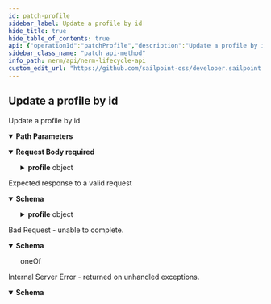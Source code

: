```yaml
---
id: patch-profile
sidebar_label: Update a profile by id
hide_title: true
hide_table_of_contents: true
api: {"operationId":"patchProfile","description":"Update a profile by id","tags":["Profiles"],"parameters":[{"name":"id","in":"path","description":"ID of the object to retrieve or update","required":true,"schema":{"type":"string","format":"uuid"},"example":"db6f8e8b-65c2-47d5-a0db-90bcc4e9df9e"}],"requestBody":{"required":true,"content":{"application/json":{"schema":{"type":"object","properties":{"profile":{"type":"object","properties":{"name":{"description":"the name","type":"string","example":"testprofile"},"profile_type_id":{"description":"The profile_type_id","type":"string","format":"uuid","example":"db6f8e8b-65c2-47d5-a0db-90bcc4e9df9e"},"status":{"description":"The Status","type":"string","enum":["Active","Inactive","On Leave","Terminated"],"example":"Active"},"id_proofing_status":{"description":"The id_proofing_status","type":"string","enum":["pending","pass","fail"],"example":"pending"},"archived":{"description":"Return archived items","type":"boolean","default":false,"example":false},"attributes":{"description":"The attributes","type":"object","additionalProperties":{"type":"string"},"example":{"text_attribute_uid":"static text","date_attribute_uid":"01/15/2020","profile_select_attribute_uid":"Profile Name","multiple_profile_select_attribute_uid":"Profile Name,Second Profile Name,Third Profile Name","contributor_select_attribute_uid":"User Name","multiple_contributor_select_attribute_uid":"User Name,Second User Name,Third User Name"}}}}}}}}},"responses":{"200":{"description":"Expected response to a valid request","content":{"application/json":{"schema":{"type":"object","properties":{"profile":{"type":"object","properties":{"id":{"description":"the id","type":"string","format":"uuid","readOnly":true,"example":"db6f8e8b-65c2-47d5-a0db-90bcc4e9df9e"},"uid":{"description":"the uid","type":"string","minLength":32,"maxLength":32,"readOnly":true,"example":"db6f8e8b-65c2-47d5-a0db-90bcc4e9df9e"},"name":{"description":"the name","type":"string","example":"my profile"},"profile_type_id":{"description":"The profile type id","type":"string","format":"uuid","example":"db6f8e8b-65c2-47d5-a0db-90bcc4e9df9e"},"status":{"description":"the status","type":"string","enum":["Active","Inactive","On Leave","Terminated"],"example":"Active"},"id_proofing_status":{"description":"the id profing status","type":"string","enum":["pending","pass","fail"],"example":"pending"},"created_at":{"description":"the created at time","type":"string","format":"date-time","example":"2023-05-01T09:12:28Z"},"updated_at":{"description":"the updated at time","type":"string","format":"date-time","example":"2023-05-01T09:12:28Z"},"attributes":{"description":"the attributes","type":"object","additionalProperties":{"type":"string"},"example":{"text_attribute_uid":"static text","date_attribute_uid":"01/15/2020","profile_select_attribute_uid":"Profile Name","multiple_profile_select_attribute_uid":"Profile Name,Second Profile Name,Third Profile Name","contributor_select_attribute_uid":"User Name","multiple_contributor_select_attribute_uid":"User Name,Second User Name,Third User Name"}}}}}}}}},"400":{"description":"Bad Request - unable to complete.","content":{"application/json":{"schema":{"oneOf":[{"type":"object","properties":{"error":{"example":"Invalid JSON syntax. Please check your syntax and try again."}}},{"type":"object","properties":{"error":{"example":"The <object> failed to create/update"},"errors":{"example":{"attribute":"can't be blank"}}}}]}}}},"500":{"description":"Internal Server Error - returned on unhandled exceptions.","content":{"application/json":{"schema":{"type":"object","properties":{"error":{"description":"A message describing the error","example":"Sorry something went wrong"}}}}}}},"method":"patch","path":"/profiles/{id}","jsonRequestBodyExample":{"profile":{"name":"testprofile","profile_type_id":"db6f8e8b-65c2-47d5-a0db-90bcc4e9df9e","status":"Active","id_proofing_status":"pending","archived":false,"attributes":{"text_attribute_uid":"static text","date_attribute_uid":"01/15/2020","profile_select_attribute_uid":"Profile Name","multiple_profile_select_attribute_uid":"Profile Name,Second Profile Name,Third Profile Name","contributor_select_attribute_uid":"User Name","multiple_contributor_select_attribute_uid":"User Name,Second User Name,Third User Name"}}},"info":{"version":"1.0.0","title":"NERM Lifecycle API","description":"The Lifecycle API can be used to access and modify various resources in your environment.","license":{"name":"MIT"}},"postman":{"name":"Update a profile by id","description":{"content":"Update a profile by id","type":"text/plain"},"url":{"path":["profiles",":id"],"host":["{{baseUrl}}"],"query":[],"variable":[{"disabled":false,"description":{"content":"(Required) ID of the object to retrieve or update","type":"text/plain"},"type":"any","value":"","key":"id"}]},"header":[{"key":"Content-Type","value":"application/json"},{"key":"Accept","value":"application/json"}],"method":"PATCH","body":{"mode":"raw","raw":"\"\"","options":{"raw":{"language":"json"}}}}}
sidebar_class_name: "patch api-method"
info_path: nerm/api/nerm-lifecycle-api
custom_edit_url: "https://github.com/sailpoint-oss/developer.sailpoint.com/issues/new?assignees=&labels=&template=bug-report.md&title=%5BBug%5D+Your+Bug+Report+Here Requesting changes to 'Update a profile by id' (patch-profile)"
---
```



## Update a profile by id



Update a profile by id

<details style={{"marginBottom":"1rem"}} data-collapsed={false} open={true}><summary style={{}}><strong>Path Parameters</strong></summary><div><ul><ParamsItem className={"paramsItem"} param={{"name":"id","in":"path","description":"ID of the object to retrieve or update","required":true,"schema":{"type":"string","format":"uuid"},"example":"db6f8e8b-65c2-47d5-a0db-90bcc4e9df9e"}}></ParamsItem></ul></div></details><MimeTabs><TabItem label={"application/json"} value={"application/json-schema"}><details style={{}} data-collapsed={false} open={true}><summary style={{"textAlign":"left"}}><strong>Request Body</strong><strong style={{"fontSize":"var(--ifm-code-font-size)","color":"var(--openapi-required)"}}> required</strong></summary><div style={{"textAlign":"left","marginLeft":"1rem"}}></div><ul style={{"marginLeft":"1rem"}}><SchemaItem collapsible={true} className={"schemaItem"}><details style={{}}><summary style={{}}><strong>profile</strong><span style={{"opacity":"0.6"}}> object</span></summary><div style={{"marginLeft":"1rem"}}><SchemaItem collapsible={false} name={"name"} required={false} deprecated={undefined} schemaDescription={"the name"} schemaName={"string"} qualifierMessage={undefined} defaultValue={undefined}></SchemaItem><SchemaItem collapsible={false} name={"profile_type_id"} required={false} deprecated={undefined} schemaDescription={"The profile_type_id"} schemaName={"uuid"} qualifierMessage={undefined} defaultValue={undefined}></SchemaItem><SchemaItem collapsible={false} name={"status"} required={false} deprecated={undefined} schemaDescription={"The Status"} schemaName={"string"} qualifierMessage={"**Possible values:** [`Active`, `Inactive`, `On Leave`, `Terminated`]"} defaultValue={undefined}></SchemaItem><SchemaItem collapsible={false} name={"id_proofing_status"} required={false} deprecated={undefined} schemaDescription={"The id_proofing_status"} schemaName={"string"} qualifierMessage={"**Possible values:** [`pending`, `pass`, `fail`]"} defaultValue={undefined}></SchemaItem><SchemaItem collapsible={false} name={"archived"} required={false} deprecated={undefined} schemaDescription={"Return archived items"} schemaName={"boolean"} qualifierMessage={undefined} defaultValue={false}></SchemaItem><SchemaItem collapsible={true} className={"schemaItem"}><details style={{}}><summary style={{}}><strong>attributes</strong><span style={{"opacity":"0.6"}}> object</span></summary><div style={{"marginLeft":"1rem"}}><div style={{"marginTop":".5rem","marginBottom":".5rem"}}>

The attributes

</div><li><div><code>property name*</code><span style={{"opacity":"0.6"}}> string</span></div></li></div></details></SchemaItem></div></details></SchemaItem></ul></details></TabItem></MimeTabs><div><ApiTabs><TabItem label={"200"} value={"200"}><div>

Expected response to a valid request

</div><div><MimeTabs schemaType={"response"}><TabItem label={"application/json"} value={"application/json"}><SchemaTabs><TabItem label={"Schema"} value={"Schema"}><details style={{}} data-collapsed={false} open={true}><summary style={{"textAlign":"left"}}><strong>Schema</strong></summary><div style={{"textAlign":"left","marginLeft":"1rem"}}></div><ul style={{"marginLeft":"1rem"}}><SchemaItem collapsible={true} className={"schemaItem"}><details style={{}}><summary style={{}}><strong>profile</strong><span style={{"opacity":"0.6"}}> object</span></summary><div style={{"marginLeft":"1rem"}}><SchemaItem collapsible={false} name={"id"} required={false} deprecated={undefined} schemaDescription={"the id"} schemaName={"uuid"} qualifierMessage={undefined} defaultValue={undefined}></SchemaItem><SchemaItem collapsible={false} name={"uid"} required={false} deprecated={undefined} schemaDescription={"the uid"} schemaName={"string"} qualifierMessage={"**Possible values:** `>= 32 characters` and `<= 32 characters`"} defaultValue={undefined}></SchemaItem><SchemaItem collapsible={false} name={"name"} required={false} deprecated={undefined} schemaDescription={"the name"} schemaName={"string"} qualifierMessage={undefined} defaultValue={undefined}></SchemaItem><SchemaItem collapsible={false} name={"profile_type_id"} required={false} deprecated={undefined} schemaDescription={"The profile type id"} schemaName={"uuid"} qualifierMessage={undefined} defaultValue={undefined}></SchemaItem><SchemaItem collapsible={false} name={"status"} required={false} deprecated={undefined} schemaDescription={"the status"} schemaName={"string"} qualifierMessage={"**Possible values:** [`Active`, `Inactive`, `On Leave`, `Terminated`]"} defaultValue={undefined}></SchemaItem><SchemaItem collapsible={false} name={"id_proofing_status"} required={false} deprecated={undefined} schemaDescription={"the id profing status"} schemaName={"string"} qualifierMessage={"**Possible values:** [`pending`, `pass`, `fail`]"} defaultValue={undefined}></SchemaItem><SchemaItem collapsible={false} name={"created_at"} required={false} deprecated={undefined} schemaDescription={"the created at time"} schemaName={"date-time"} qualifierMessage={undefined} defaultValue={undefined}></SchemaItem><SchemaItem collapsible={false} name={"updated_at"} required={false} deprecated={undefined} schemaDescription={"the updated at time"} schemaName={"date-time"} qualifierMessage={undefined} defaultValue={undefined}></SchemaItem><SchemaItem collapsible={true} className={"schemaItem"}><details style={{}}><summary style={{}}><strong>attributes</strong><span style={{"opacity":"0.6"}}> object</span></summary><div style={{"marginLeft":"1rem"}}><div style={{"marginTop":".5rem","marginBottom":".5rem"}}>

the attributes

</div><li><div><code>property name*</code><span style={{"opacity":"0.6"}}> string</span></div></li></div></details></SchemaItem></div></details></SchemaItem></ul></details></TabItem><TabItem label={"Example (from schema)"} value={"Example (from schema)"}><ResponseSamples responseExample={"{\n  \"profile\": {\n    \"id\": \"db6f8e8b-65c2-47d5-a0db-90bcc4e9df9e\",\n    \"uid\": \"db6f8e8b-65c2-47d5-a0db-90bcc4e9df9e\",\n    \"name\": \"my profile\",\n    \"profile_type_id\": \"db6f8e8b-65c2-47d5-a0db-90bcc4e9df9e\",\n    \"status\": \"Active\",\n    \"id_proofing_status\": \"pending\",\n    \"created_at\": \"2023-05-01T09:12:28Z\",\n    \"updated_at\": \"2023-05-01T09:12:28Z\",\n    \"attributes\": {\n      \"text_attribute_uid\": \"static text\",\n      \"date_attribute_uid\": \"01/15/2020\",\n      \"profile_select_attribute_uid\": \"Profile Name\",\n      \"multiple_profile_select_attribute_uid\": \"Profile Name,Second Profile Name,Third Profile Name\",\n      \"contributor_select_attribute_uid\": \"User Name\",\n      \"multiple_contributor_select_attribute_uid\": \"User Name,Second User Name,Third User Name\"\n    }\n  }\n}"} language={"json"}></ResponseSamples></TabItem></SchemaTabs></TabItem></MimeTabs></div></TabItem><TabItem label={"400"} value={"400"}><div>

Bad Request - unable to complete.

</div><div><MimeTabs schemaType={"response"}><TabItem label={"application/json"} value={"application/json"}><SchemaTabs><TabItem label={"Schema"} value={"Schema"}><details style={{}} data-collapsed={false} open={true}><summary style={{"textAlign":"left"}}><strong>Schema</strong></summary><div style={{"textAlign":"left","marginLeft":"1rem"}}></div><ul style={{"marginLeft":"1rem"}}><div><div><span className={"badge badge--info"}>oneOf</span><SchemaTabs><TabItem label={"MOD1"} value={"0-item-properties"}><SchemaItem collapsible={false} name={"error"} required={false} deprecated={undefined} schemaDescription={undefined} schemaName={""} qualifierMessage={undefined} defaultValue={undefined}></SchemaItem></TabItem><TabItem label={"MOD2"} value={"1-item-properties"}><SchemaItem collapsible={false} name={"error"} required={false} deprecated={undefined} schemaDescription={undefined} schemaName={""} qualifierMessage={undefined} defaultValue={undefined}></SchemaItem><SchemaItem collapsible={false} name={"errors"} required={false} deprecated={undefined} schemaDescription={undefined} schemaName={""} qualifierMessage={undefined} defaultValue={undefined}></SchemaItem></TabItem></SchemaTabs></div></div></ul></details></TabItem><TabItem label={"Example (from schema)"} value={"Example (from schema)"}><ResponseSamples responseExample={"{\n  \"error\": \"Invalid JSON syntax. Please check your syntax and try again.\"\n}"} language={"json"}></ResponseSamples></TabItem></SchemaTabs></TabItem></MimeTabs></div></TabItem><TabItem label={"500"} value={"500"}><div>

Internal Server Error - returned on unhandled exceptions.

</div><div><MimeTabs schemaType={"response"}><TabItem label={"application/json"} value={"application/json"}><SchemaTabs><TabItem label={"Schema"} value={"Schema"}><details style={{}} data-collapsed={false} open={true}><summary style={{"textAlign":"left"}}><strong>Schema</strong></summary><div style={{"textAlign":"left","marginLeft":"1rem"}}></div><ul style={{"marginLeft":"1rem"}}><SchemaItem collapsible={false} name={"error"} required={false} deprecated={undefined} schemaDescription={"A message describing the error"} schemaName={""} qualifierMessage={undefined} defaultValue={undefined}></SchemaItem></ul></details></TabItem><TabItem label={"Example (from schema)"} value={"Example (from schema)"}><ResponseSamples responseExample={"{\n  \"error\": \"Sorry something went wrong\"\n}"} language={"json"}></ResponseSamples></TabItem></SchemaTabs></TabItem></MimeTabs></div></TabItem></ApiTabs></div>